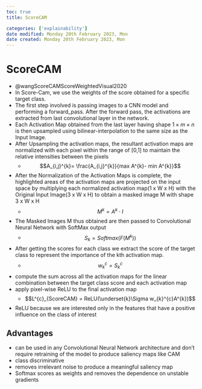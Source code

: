 ```yaml
---
toc: true
title: ScoreCAM

categories: ['explainability']
date modified: Monday 20th February 2023, Mon
date created: Monday 20th February 2023, Mon
---
```


# ScoreCAM


- @wangScoreCAMScoreWeightedVisual2020
- In Score-Cam, we use the weights of the score obtained for a specific target class.
- The first step involved is passing images to a CNN model and performing a forward\_pass. After the forward pass, the activations are extracted from last convolutional layer in the network. 
- Each Activation Map obtained from the last layer having shape $1\times m \times n$ is then upsampled using bilinear-interpolation to the same size as the Input Image. 
- After Upsampling the activation maps, the resultant activation maps are normalized with each pixel within the range of \[0,1\] to maintain the relative intensities between the pixels 
	- $$A_{i,j}^{k}= \frac{A_{i,j}^{k}}{max A^{k}- min A^{k}}$$
- After the Normalization of the Activation Maps is complete, the highlighted areas of the activation maps are projected on the input space by multiplying each normalized activation map(1 x W x H) with the Original Input Image(3 x W x H) to obtain a masked image M with shape 3 x W x H
	- $$M^{k}= A^{k} \cdot I$$
- The Masked Images M thus obtained are then passed to Convolutional Neural Network with SoftMax output
	- $$S_{k} = Softmax(F(M^{k}))$$
- After getting the scores for each class we extract the score of the target class to represent the importance of the kth activation map.
	- $$w_{k}^{c}= S_{k}^{c}$$
- compute the sum across all the activation maps for the linear combination between the target class score and each activation map
- apply pixel-wise ReLU to the final activation map
	- $$L^{c}_{ScoreCAM} = ReLU(\underset{k}\Sigma w_{k}^{c}A^{k})$$
- ReLU because we are interested only in the features that have a positive influence on the class of interest

## Advantages

- can be used in any Convolutional Neural Network architecture and don't require retraining of the model to produce saliency maps like CAM
- class discriminative
- removes irrelevant noise to produce a meaningful saliency map
- Softmax scores as weights and removes the dependence on unstable gradients



